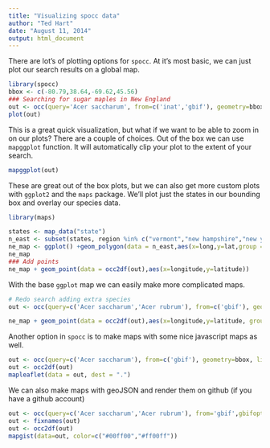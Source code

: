 ```yaml
---
title: "Visualizing spocc data"
author: "Ted Hart"
date: "August 11, 2014"
output: html_document
---
```


There are lot's of plotting options for `spocc`. At it's most basic, we can just plot our search results on a global map.


```r
library(spocc)
bbox <- c(-80.79,38.64,-69.62,45.56)
### Searching for sugar maples in New England
out <- occ(query='Acer saccharum', from=c('inat','gbif'), geometry=bbox, limit = 100)
plot(out)
```

This is a great quick visualization, but what if we want to be able to zoom in on our plots?  There are a couple of choices.  Out of the box we can use `mapggplot` function.  It will automatically clip your plot to the extent of your search.

```r
mapggplot(out)
```

These are great out of the box plots, but we can also get more custom plots with `ggplot2` and the `maps` package.  We'll plot just the states in our bounding box and overlay our species data.

```r
library(maps)

states <- map_data("state")
n_east <- subset(states, region %in% c("vermont","new hampshire","new york","connecticut","pennsylvania","new jersey","rhode island","massachusetts","maryland"  ) )
ne_map <- ggplot() +geom_polygon(data = n_east,aes(x=long,y=lat,group = group), colour="white",fill="grey60") + theme_bw()
ne_map
### Add points
ne_map + geom_point(data = occ2df(out),aes(x=longitude,y=latitude))
```

With the base `ggplot` map we can easily make more complicated maps.

```r
# Redo search adding extra species
out <- occ(query=c('Acer saccharum','Acer rubrum'), from=c('gbif'), geometry=bbox, limit = 150)

ne_map + geom_point(data = occ2df(out),aes(x=longitude,y=latitude, group= name, colour = name, size = 1.5)) + scale_size(guide=F) + scale_colour_manual(values=c("red","blue"))

```

Another option in `spocc` is to make maps with some nice javascript maps as well.

```r
out <- occ(query=c('Acer saccharum'), from=c('gbif'), geometry=bbox, limit = 150)
out <- occ2df(out)
mapleaflet(data = out, dest = ".")

```

We can also make maps with geoJSON and render them on github (if you have a github account)

```r
out <- occ(query=c('Acer saccharum','Acer rubrum'), from='gbif',gbifopts = list(hasCoordinate=TRUE))
out <- fixnames(out)
out <- occ2df(out)
mapgist(data=out, color=c("#00ff00","#ff00ff"))

```


